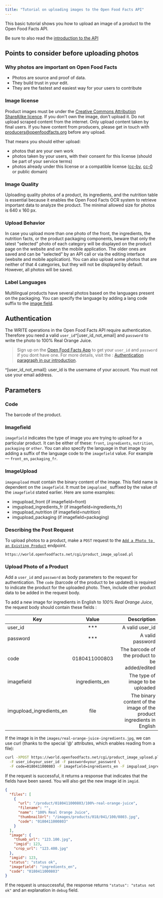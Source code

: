 ```yaml
---
title: "Tutorial on uploading images to the Open Food Facts API"
---
```


This basic tutorial shows you how to upload an image of a product to the Open Food Facts API.

Be sure to also read the [introduction to the API](./index.md)

## Points to consider before uploading photos

### Why photos are important on Open Food Facts
* Photos are source and proof of data.
* They build trust in your edit.
* They are the fastest and easiest way for your users to contribute

### Image license

Product images must be under the [Creative Commons Attribution ShareAlike licence](https://creativecommons.org/licenses/by-sa/3.0/deed.en).
If you don't own the image, don't upload it. Do not upload scraped content from the internet. Only upload content taken by final users. If you have content from producers, please get in touch with producers@openfoodfacts.org before any upload.

That means you should either upload:

- photos that are your own work
- photos taken by your users, with their consent for this license (should be part of your service terms)
- photos already under this license or a compatible license ([cc-by](https://creativecommons.org/licenses/by/4.0/), [cc-0](https://creativecommons.org/share-your-work/public-domain/cc0/) or public domain)

### Image Quality

Uploading quality photos of a product, its ingredients, and the nutrition table is essential because it enables the Open Food Facts OCR system to retrieve important data to analyze the product. The minimal allowed size for photos is 640 x 160 px.

### Upload Behavior

In case you upload more than one photo of the front, the ingredients, the nutrition facts, or the product packaging components, beware that only the latest "selected" photo of each category will be displayed on the product page on the website and on the mobile application.
The older ones are saved and can be "selected" by an API call or via the editing interface (website and mobile application).
You can also upload some photos that are neither of that 4 categories, but they will not be displayed by default. However, all photos will be saved.

### Label Languages

Multilingual products have several photos based on the languages present on the packaging. You can specify the language by adding a lang code suffix to the [image field](#Imagefield).

## Authentication

The WRITE operations in the Open Food Facts API require authentication. Therefore you need a valid `user_id`^[user_id_not_email] and `password` to write the photo to 100% Real Orange Juice.

> Sign up on the [Open Food Facts App](https://world.openfoodfacts.org/) to get your `user_id` and `password` if you dont have one.
For more details, visit the : [Authentication paragraph in our introduction](../index.md#authentication).

^[user_id_not_email]: user_id is the username of your account. You must not use your email address.

## Parameters

### Code

The barcode of the product.

### Imagefield

`imagefield` indicates the type of image you are trying to upload for a particular product. It can be either of these: `front`, `ingredients`, `nutrition`, `packaging` or `other`. You can also specify the language in that image by adding a suffix of the language code to the `imagefield` value. For example — `front_en`, `packaging_fr`.

### ImageUpload

`imageupload` must contain the binary content of the image. This field name is dependent on the  `imagefield`.  It must be `imgupload_` suffixed by the value of the `imagefield` stated earlier. Here are some examples:

- imgupload_front (if imagefield=front)
- imgupload_ingredients_fr (if imagefield=ingredients_fr)
- imgupload_nutrition (if imagefield=nutrition)
- imgupload_packaging (if imagefield=packaging)

### Describing the Post Request

To upload photos to a product, make a `POST` request to the [`Add a Photo to an Existing Product`](https://openfoodfacts.github.io/openfoodfacts-server/api/ref-v2/#post-/cgi/product_image_upload.pl) endpoint.

```text title="Describing the Post Request"
https://world.openfoodfacts.net/cgi/product_image_upload.pl
```

### Upload Photo of a Product

Add a `user_id` and `password` as body parameters to the request for authentication. The `code` (barcode of the product to be updated) is required to indicate the product for the uploaded photo. Then, include other product data to be added in the request body.

To add a new image for ingredients in English  to *100% Real Orange Juice*, the request body should contain these fields :

| Key        | Value           | Description  |
| ------------- |:-------------:| -----:|
| user_id     | *** | A valid user_id |
| password      | ***     |   A valid password |
| code | 0180411000803      |    The barcode of the product to be added/edited |
| imagefield | ingredients_en      |    The type of image to be uploaded|
| imgupload_ingredients_en | file     |   The binary content of the image of the product ingredients in English |

If the image is in the `images/real-orange-juice-ingredients.jpg`, we can use curl (thanks to the special '@' attributes, which enables reading from a file):

```bash title="Upload Photo of a Product"
curl -XPOST https://world.openfoodfacts.net/cgi/product_image_upload.pl \
  -F user_id=your_user_id -F password=your_password \
  -F code=0180411000803 -F imagefield=ingredients_en -F imgupload_ingredients_en=@images/real-orange-juice-ingredients.jpg
```

If the request is successful, it returns a response that indicates that the fields have been saved.
You will also get the new image id in `imgid`.

```json title="Upload Photo of a Product"
{
  "files": [
    {
      "url": "/product/0180411000803/100%-real-orange-juice",
      "filename": "",
      "name": "100% Real Orange Juice",
      "thumbnailUrl": "/images/products/018/041/100/0803.jpg",
      "code": "0180411000803"
    }
  ],
  "image": {
    "thumb_url": "123.100.jpg",
    "imgid": 123,
    "crop_url": "123.400.jpg"
  },
  "imgid": 123,
  "status": "status ok",
  "imagefield": "ingredients_en",
  "code": "0180411000803"
}
```

If the request is unsuccessful, the response returns `"status": "status not ok"` and an explanation in `debug` field.
